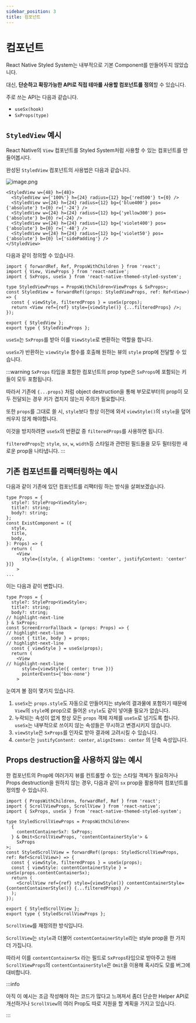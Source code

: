 ```yaml
---
sidebar_position: 3
title: 컴포넌트
---
```



# 컴포넌트

React Native Styled System는 내부적으로 기본 Component를 만들어두지 않았습니다.

대신, **단순하고 확장가능한 API로 직접 테마를 사용할 컴포넌트를 정의**할 수 있습니다.

주로 쓰는 API는 다음과 같습니다.

- `useSx(hook)`
- `SxProps(type)`

## `StyledView` 예시

React Native의 `View` 컴포넌트를 Styled System처럼 사용할 수 있는 컴포넌트를 만들어봅시다.

완성된 `StyledView` 컴포넌트의 사용법은 다음과 같습니다.

![image.png](https://raw.githubusercontent.com/mym0404/image-archive/master/202403131245340.png)

```tsx
<StyledView w={48} h={48}>
  <StyledView w={'100%'} h={24} radius={12} bg={'red500'} t={0} />
  <StyledView w={24} h={24} radius={12} bg={'blue400'} pos={'absolute'} t={0} r={'-24'} />
  <StyledView w={24} h={24} radius={12} bg={'yellow300'} pos={'absolute'} b={0} r={-24} />
  <StyledView w={24} h={24} radius={12} bg={'violet400'} pos={'absolute'} b={0} r={'-48'} />
  <StyledView w={24} h={24} radius={12} bg={'violet50'} pos={'absolute'} b={0} l={'sidePadding'} />
</StyledView>
```

다음과 같이 정의할 수 있습니다.

```tsx title="StyledView.tsx"
import { forwardRef, Ref, PropsWithChildren } from 'react';
import { View, ViewProps } from 'react-native';
import { SxProps, useSx } from 'react-native-themed-styled-system';

type StyledViewProps = PropsWithChildren<ViewProps & SxProps>;
const StyledView = forwardRef((props: StyledViewProps, ref: Ref<View>) => {
  const { viewStyle, filteredProps } = useSx(props);
  return <View ref={ref} style={viewStyle()} {...filteredProps} />;
});

export { StyledView };
export type { StyledViewProps };
```

`useSx`는 `SxProps`를 받아 이를 `ViewStyle`로 변환하는 역할을 합니다.

`useSx`가 반환하는 `viewStyle` 함수를 호출해 원하는 뷰의 `style` prop에 전달할 수 있습니다.

:::warning
`SxProps` 타입을 포함한 컴포넌트의 prop type은 `SxProps`에 포함되는 키들이 모두 포함됩니다.

따라서 기존에 `{...props}` 처럼 object destruction을 통해 부모로부터의 prop이 모두 전달되는 경우 키가 겹치지
않는지 주의가 필요합니다.

또한 `props`를 그대로 쓸 시, `style`보다 항상 이전에 와서 `viewStyle()`의 `style`을 덮어씌우지 않게 해야합니다.

이것을 방지하려면 `useSx`의 반환값 중 `filteredProps`를 사용하면 됩니다.

`filteredProps`는 `style`, `sx`, `w`, `width`등 스타일과 관련된 필드들을 모두 필터링한 새로운 prop을 나타냅니다.
:::

## 기존 컴포넌트를 리팩터링하는 예시

다음과 같이 기존에 있던 컴포넌트를 리팩터링 하는 방식을 살펴보겠습니다.

```tsx
type Props = {
  style?: StyleProp<ViewStyle>;
  title?: string;
  body?: string;
};
const ExistComponent = ({
  style,
  title,
  body,
}: Props) => {
  return (
    <View
      style={[style, { alignItems: 'center', justifyContent: 'center' }]}
    >
...
```

이는 다음과 같이 변합니다.

```tsx
type Props = {
  style?: StyleProp<ViewStyle>;
  title?: string;
  body?: string;
// highlight-next-line
} & SxProps;
const ScreenErrorFallback = (props: Props) => {
// highlight-next-line
  const { title, body } = props;
// highlight-next-line
  const { viewStyle } = useSx(props);
  return (
    <View
// highlight-next-line
      style={viewStyle({ center: true })}
      pointerEvents={'box-none'}
    >
```

눈여겨 볼 점이 몇가지 있습니다.

1. `useSx`는 `props.style`도 자동으로 만들어지는 style의 결과물에 포함하기 때문에
`View`의 `style`에 prop으로 들어온 `style`도 같이 넣어줄 필요가 없습니다.
2. 누락되는 속성이 없게 항상 모든 `props` 객체 자체를 `useSx`로 넘기도록 합니다. `useSx`는
내부적으로 쓰이지 않는 속성들은 무시하고 변경시키지 않습니다.
3. `viewStyle`은 `SxProps`를 인자로 받아 결과에 고려시킬 수 있습니다.
4. `center`는 `justifyContent: center`, `alignItems: center` 의 단축 속성입니다.

## Props destruction을 사용하지 않는 예시

한 컴포넌트의 Prop에 여러가지 뷰를 컨트롤할 수 있는 스타일 객체가 필요하거나 Props destruction을 원하지 않는 경우,
다음과 같이 `sx` prop을 활용하여 컴포넌트를 정의할 수 있습니다.

```tsx title="StyledScrollView.tsx"
import { PropsWithChildren, forwardRef, Ref } from 'react';
import { ScrollViewProps, ScrollView } from 'react-native';
import { SxProps, useSx } from 'react-native-themed-styled-system';

type StyledScrollViewProps = PropsWithChildren<
  {
    contentContainerSx?: SxProps;
  } & Omit<ScrollViewProps, 'contentContainerStyle'> &
    SxProps
>;
const StyledScrollView = forwardRef((props: StyledScrollViewProps, ref: Ref<ScrollView>) => {
  const { viewStyle, filteredProps } = useSx(props);
  const { viewStyle: contentContainerStyle } = useSx(props.contentContainerSx);
  return (
    <ScrollView ref={ref} style={viewStyle()} contentContainerStyle={contentContainerStyle()} {...filteredProps} />
  );
});

export { StyledScrollView };
export type { StyledScrollViewProps };
```

`ScrollView`를 재정의한 방식입니다.

`ScrollView`는 `style`과 더불어 `contentContainerStyle`라는 style prop을 한 가지 더 가집니다.

따라서 이를 `contentContainerSx` 라는 필드로 `SxProps`타입으로 받아주고 원래 `ScrollViewProps`의 `contentContainerStyle`은 `Omit`을 이용해
혹시라도 모를 버그에 대비합니다.

:::info

아직 이 예시는 조금 작성해야 하는 코드가 많다고 느껴져서 좀더 단순한 Helper API로 개선하거나
`ScrollView`의 여러 Prop도 따로 지원을 할 계획을 가지고 있습니다.

:::